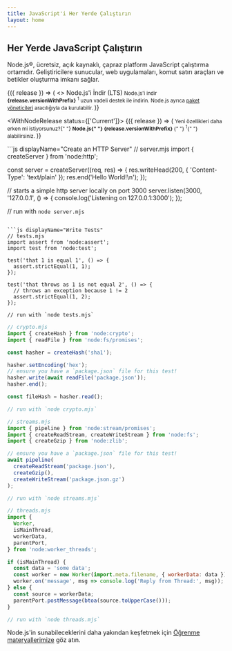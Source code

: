 ```yaml
---
title: JavaScript'i Her Yerde Çalıştırın
layout: home
---
```


<section>
<WithBadge section="index" />

<div>
  <h1 className="special">Her Yerde JavaScript Çalıştırın</h1>

Node.js®, ücretsiz, açık kaynaklı, çapraz platform JavaScript çalıştırma ortamıdır. Geliştiricilere sunucular, web uygulamaları, komut satırı araçları ve betikler oluşturma imkanı sağlar.

</div>

<div>
  <WithNodeRelease status={['LTS']}>
    {({ release }) => (
      <>
        <DownloadButton release={release}>Node.js'i İndir (LTS)</DownloadButton>
        <small>
          Node.js'i indir <b>{release.versionWithPrefix}</b>
          <sup title="Mevcut platformunuz için bir Node.js yükleyicisi indirir">1</sup> uzun vadeli destek ile indirin.
          Node.js ayrıca <a href="/download/package-manager">paket yöneticileri</a> aracılığıyla da kurulabilir.
        </small>
      </>
    )}
  </WithNodeRelease>

  <WithNodeRelease status={['Current']}>
    {({ release }) => (
      <small>
        Yeni özellikleri daha erken mi istiyorsunuz?{" "}
        <b>
          Node.js{" "}
          <DownloadLink release={release}>
            {release.versionWithPrefix}
          </DownloadLink>
        </b>{" "}
        <sup title="Geçerli platformunuz için bir Node.js yükleyicisi indirir">1</sup>{" "}
        alabilirsiniz.
      </small>
    )}
  </WithNodeRelease>
</div>
</section>

<section>
<div>
  ```js displayName="Create an HTTP Server"
  // server.mjs
  import { createServer } from 'node:http';

const server = createServer((req, res) => {
res.writeHead(200, { 'Content-Type': 'text/plain' });
res.end('Hello World!\n');
});

// starts a simple http server locally on port 3000
server.listen(3000, '127.0.0.1', () => {
console.log('Listening on 127.0.0.1:3000');
});

// run with `node server.mjs`

````

```js displayName="Write Tests"
// tests.mjs
import assert from 'node:assert';
import test from 'node:test';

test('that 1 is equal 1', () => {
  assert.strictEqual(1, 1);
});

test('that throws as 1 is not equal 2', () => {
  // throws an exception because 1 != 2
  assert.strictEqual(1, 2);
});

// run with `node tests.mjs`
````

```js displayName="Read and Hash a File"
// crypto.mjs
import { createHash } from 'node:crypto';
import { readFile } from 'node:fs/promises';

const hasher = createHash('sha1');

hasher.setEncoding('hex');
// ensure you have a `package.json` file for this test!
hasher.write(await readFile('package.json'));
hasher.end();

const fileHash = hasher.read();

// run with `node crypto.mjs`
```

```js displayName="Streams Pipeline"
// streams.mjs
import { pipeline } from 'node:stream/promises';
import { createReadStream, createWriteStream } from 'node:fs';
import { createGzip } from 'node:zlib';

// ensure you have a `package.json` file for this test!
await pipeline(
  createReadStream('package.json'),
  createGzip(),
  createWriteStream('package.json.gz')
);

// run with `node streams.mjs`
```

```js displayName="Work with Threads"
// threads.mjs
import {
  Worker,
  isMainThread,
  workerData,
  parentPort,
} from 'node:worker_threads';

if (isMainThread) {
  const data = 'some data';
  const worker = new Worker(import.meta.filename, { workerData: data });
  worker.on('message', msg => console.log('Reply from Thread:', msg));
} else {
  const source = workerData;
  parentPort.postMessage(btoa(source.toUpperCase()));
}

// run with `node threads.mjs`
```

</div>

Node.js'in sunabileceklerini daha yakından keşfetmek için [Öğrenme materyallerimize](/learn) göz atın.

</section>
